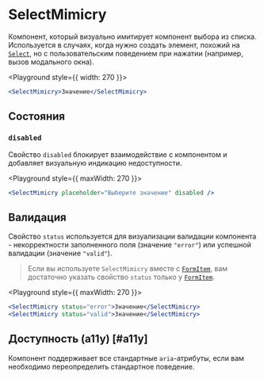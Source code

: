<Overview>

# SelectMimicry

Компонент, который визуально имитирует компонент выбора из списка.
Используется в случаях, когда нужно создать элемент, похожий на [`Select`](/components/select),
но с пользовательским поведением при нажатии (например, вызов модального окна).

</Overview>

<Playground style={{ width: 270 }}>
  ```jsx
  <SelectMimicry>Значение</SelectMimicry>
  ```
</Playground>

## Состояния

### `disabled`

Свойство `disabled` блокирует взаимодействие с компонентом и добавляет визуальную индикацию недоступности.

<Playground style={{ maxWidth: 270 }}>
  ```jsx
  <SelectMimicry placeholder="Выберите значение" disabled />
  ```
</Playground>

## Валидация

Свойство `status` используется для визуализации валидации компонента - некорректности заполненного поля (значение `"error"`)
или успешной валидации (значение `"valid"`).

> Если вы используете `SelectMimicry` вместе с [`FormItem`](/components/form-item), вам достаточно указать свойство `status` только у
> [`FormItem`](/components/form-item).

<Playground style={{ maxWidth: 270 }}>
  ```jsx
  <SelectMimicry status="error">Значение</SelectMimicry>
  <SelectMimicry status="valid">Значение</SelectMimicry>
  ```
</Playground>

## Доступность (a11y) [#a11y]

Компонент поддерживает все стандартные `aria`-атрибуты, если вам необходимо переопределить
стандартное поведение.
